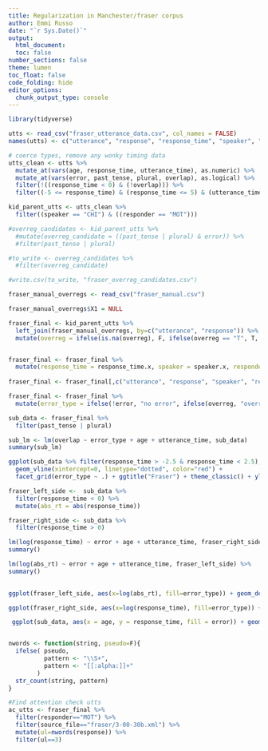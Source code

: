```yaml
---
title: Regularization in Manchester/fraser corpus
author: Emmi Russo
date: "`r Sys.Date()`"
output: 
  html_document:
  toc: false
number_sections: false
theme: lumen
toc_float: false
code_folding: hide
editor_options: 
  chunk_output_type: console
---
```


```r
library(tidyverse)

utts <- read_csv("fraser_utterance_data.csv", col_names = FALSE)
names(utts) <- c("utterance", "response", "response_time", "speaker", "responder", "utterance_time", "error", "age", "past_tense", "plural", "overlap", "source_file")

# coerce types, remove any wonky timing data
utts_clean <- utts %>%
  mutate_at(vars(age, response_time, utterance_time), as.numeric) %>%
  mutate_at(vars(error, past_tense, plural, overlap), as.logical) %>%
  filter(!((response_time < 0) & (!overlap))) %>%
  filter((-5 <= response_time) & (response_time <= 5) & (utterance_time <= 10))

kid_parent_utts <- utts_clean %>%
  filter((speaker == "CHI") & ((responder == "MOT")))

```

```r

#overreg_candidates <- kid_parent_utts %>%
  #mutate(overreg_candidate = ((past_tense | plural) & error)) %>%
  #filter(past_tense | plural)

#to_write <- overreg_candidates %>%
  #filter(overreg_candidate)

#write.csv(to_write, "fraser_overreg_candidates.csv")

fraser_manual_overregs <- read_csv("fraser_manual.csv")

fraser_manual_overregs$X1 = NULL

fraser_final <- kid_parent_utts %>%
  left_join(fraser_manual_overregs, by=c("utterance", "response")) %>%
  mutate(overreg = ifelse(is.na(overreg), F, ifelse(overreg == "T", T, F)))


fraser_final <- fraser_final %>%
  mutate(response_time = response_time.x, speaker = speaker.x, responder = responder.x, utterance_time = utterance_time.x, error = error.x, age = age.x, past_tense = past_tense.x, plural = plural.x, overlap = overlap.x, source_file = source_file.x)
  
fraser_final <- fraser_final[,c("utterance", "response", "speaker", "responder", "error", "age", "response_time", "utterance_time", "past_tense", "plural", "overreg", "overlap", "source_file")]

fraser_final <- fraser_final %>%
  mutate(error_type = ifelse(!error, "no error", ifelse(overreg, "overregularization", "other error")))

sub_data <- fraser_final %>%
  filter(past_tense | plural)

sub_lm <- lm(overlap ~ error_type + age + utterance_time, sub_data)
summary(sub_lm)

ggplot(sub_data %>% filter(response_time > -2.5 & response_time < 2.5), aes(x=response_time, fill=error_type)) + geom_density(alpha=0.6) +
  geom_vline(xintercept=0, linetype="dotted", color="red") +
  facet_grid(error_type ~ .) + ggtitle("Fraser") + theme_classic() + ylim(0, 3.5) + xlim(-2.5, 2.5)

fraser_left_side <-  sub_data %>%
  filter(response_time < 0) %>%
  mutate(abs_rt = abs(response_time))

fraser_right_side <- sub_data %>%
  filter(response_time > 0)

lm(log(response_time) ~ error + age + utterance_time, fraser_right_side) %>%
summary()

lm(log(abs_rt) ~ error + age + utterance_time, fraser_left_side) %>%
summary()
  

ggplot(fraser_left_side, aes(x=log(abs_rt), fill=error_type)) + geom_density(alpha=.4)

ggplot(fraser_right_side, aes(x=log(response_time), fill=error_type)) + geom_density(alpha=.4)

 ggplot(sub_data, aes(x = age, y = response_time, fill = error)) + geom_smooth()



```

```r
nwords <- function(string, pseudo=F){
  ifelse( pseudo, 
          pattern <- "\\S+", 
          pattern <- "[[:alpha:]]+" 
        )
  str_count(string, pattern)
}

#Find attention check utts
ac_utts <- fraser_final %>%
  filter(responder=="MOT") %>%
  filter(source_file=="fraser/3-00-30b.xml") %>%
  mutate(ul=nwords(response)) %>%
  filter(ul==3)
```

